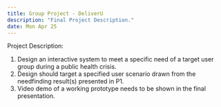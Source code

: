 ```yaml
---
title: Group Project - DeliverU
description: "Final Project Description."
date: Mon Apr 25
---
```


Project Description:

1. Design an interactive system to meet a specific need of a target user group during a public health crisis.
2. Design should target a specified user scenario drawn from the needfinding result(s) presented in P1.
3. Video demo of a working prototype needs to be shown in the final presentation.
